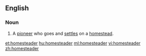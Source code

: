 ==English==
===Noun===
{{en-noun}}

#A [[pioneer]] who goes and [[settle]]s on a [[homestead]].

[[et:homesteader]]
[[hu:homesteader]]
[[ml:homesteader]]
[[vi:homesteader]]
[[zh:homesteader]]